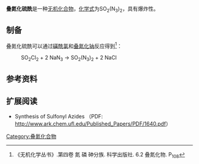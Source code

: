 {{chembox
| Watchedfields = changed
| verifiedrevid = 
| ImageFile = sulfuryl azide.png
| ImageSize = 75px
| ImageFile1 = 
| ImageSize1 = 
| IUPACName = 
| OtherNames = 
| Section1 = {{Chembox Identifiers
| CASNo_Ref = {{cascite|correct|CAS}}
| CASNo = 72250-07-8
| UNNumber = 
| PubChem = 
| InChI=
| InChIKey=
| SMILES = }}
| Section2 = {{Chembox Properties
| Formula = SO<sub>2</sub>(N<sub>3</sub>)<sub>2</sub>
| MolarMass = 
| Appearance =
| Density = 
| MeltingPt = {{convert|−15|C|K}}<ref>{{cite journal|journal=Inorganic Chemistry|volume=50|issue=17|language=en|issn=0020-1669|date=2011-09-05|pages=8679–8684|doi=10.1021/ic201294b|url=https://pubs.acs.org/doi/10.1021/ic201294b|title=Synthesis and Characterization of Sulfuryl Diazide, O 2 S(N 3 ) 2|accessdate=2019-12-16|author=Xiaoqing Zeng, Helmut Beckers, Eduard Bernhardt, Helge Willner}}</ref>
| BoilingPt = 
| Solubility = 
}}
| Section3 = {{Chembox Explosive
| ShockSens =
| FrictionSens = 
| ExplosiveV = 
| REFactor = }}
| Section4 = {{Chembox Hazards
| MainHazards = 
| FlashPt = 
| Autoignition =  }}
| Section8 = {{Chembox Related
| OtherAnions = 
| OtherCations = 
| OtherFunctn = 
| Function = 
| OtherCpds = [[叠氮酸|叠氮酸]] }}
}}
'''叠氮化硫酰'''是一种[[无机化合物|无机化合物]]，[[化学式|化学式]]为SO<sub>2</sub>(N<sub>3</sub>)<sub>2</sub>，具有爆炸性。
==制备==
叠氮化硫酰可以通过[[磺酰氯|磺酰氯]]和[[叠氮化钠|叠氮化钠]]反应得到<ref name=w>《无机化学丛书》.第四卷 氮 磷 砷分族. 科学出版社. 6.2 叠氮化物. P<sub>108</sub></ref>：
: SO<sub>2</sub>Cl<sub>2</sub> + 2 NaN<sub>3</sub> → SO<sub>2</sub>(N<sub>3</sub>)<sub>2</sub> + 2 NaCl
==参考资料==
{{Reflist}}
==扩展阅读==
*Synthesis of Sulfonyl Azides （PDF: http://www.ark.chem.ufl.edu/Published_Papers/PDF/1640.pdf）{{dead link|date=2017年12月 |bot=InternetArchiveBot |fix-attempted=yes }}

{{叠氮化物}}
[[Category:叠氮化合物|Category:叠氮化合物]]